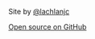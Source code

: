 Site by [@lachlanjc](https://lachlanjc.com)

[Open source on GitHub](https://github.com/lachlanjc/2019)

